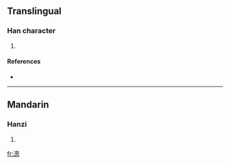 ==Translingual==

===Han character===
{{Han char|rn=85|rad=水|as=11|sn=14|four=|canj=水竹田心 (EHWP)}}

# {{defn|Han|sort=水11}}

====References====
* {{Han ref|kx=0645.270|dkj=18134|dj=1055.020|hdz=31725.050|uh=6F17|ud=28439}}

----

==Mandarin==

===Hanzi===
{{cmn-hanzi|pin=[[cōng]] ([[cong1]])|wg=ts'ung<sup>1</sup>}}

# {{defn|Mandarin}}

[[fr:漗]]